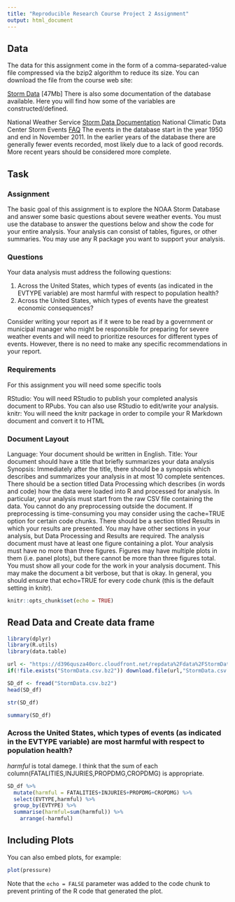 ```yaml
---
title: "Reproducible Research Course Project 2 Assignment"
output: html_document
---
```


## Data

The data for this assignment come in the form of a comma-separated-value file compressed via the bzip2 algorithm to reduce its size. You can download the file from the course web site:

[Storm Data](https://d396qusza40orc.cloudfront.net/repdata%2Fdata%2FStormData.csv.bz2) [47Mb]
There is also some documentation of the database available. Here you will find how some of the variables are constructed/defined.

National Weather Service [Storm Data Documentation](https://d396qusza40orc.cloudfront.net/repdata%2Fpeer2_doc%2Fpd01016005curr.pdf)
National Climatic Data Center Storm Events [FAQ](https://d396qusza40orc.cloudfront.net/repdata%2Fpeer2_doc%2FNCDC%20Storm%20Events-FAQ%20Page.pdf)
The events in the database start in the year 1950 and end in November 2011. In the earlier years of the database there are generally fewer events recorded, most likely due to a lack of good records. More recent years should be considered more complete.

## Task

### Assignment
The basic goal of this assignment is to explore the NOAA Storm Database and answer some basic questions about severe weather events. You must use the database to answer the questions below and show the code for your entire analysis. Your analysis can consist of tables, figures, or other summaries. You may use any R package you want to support your analysis.

### Questions
Your data analysis must address the following questions:

1. Across the United States, which types of events (as indicated in the \color{red}{\verb|EVTYPE|}EVTYPE variable) are most harmful with respect to population health?
2. Across the United States, which types of events have the greatest economic consequences?

Consider writing your report as if it were to be read by a government or municipal manager who might be responsible for preparing for severe weather events and will need to prioritize resources for different types of events. However, there is no need to make any specific recommendations in your report.

### Requirements
For this assignment you will need some specific tools

RStudio: You will need RStudio to publish your completed analysis document to RPubs. You can also use RStudio to edit/write your analysis.
knitr: You will need the knitr package in order to compile your R Markdown document and convert it to HTML

### Document Layout
Language: Your document should be written in English.
Title: Your document should have a title that briefly summarizes your data analysis
Synopsis: Immediately after the title, there should be a synopsis which describes and summarizes your analysis in at most 10 complete sentences.
There should be a section titled Data Processing which describes (in words and code) how the data were loaded into R and processed for analysis. In particular, your analysis must start from the raw CSV file containing the data. You cannot do any preprocessing outside the document. If preprocessing is time-consuming you may consider using the \color{red}{\verb|cache = TRUE|}cache=TRUE option for certain code chunks.
There should be a section titled Results in which your results are presented.
You may have other sections in your analysis, but Data Processing and Results are required.
The analysis document must have at least one figure containing a plot.
Your analysis must have no more than three figures. Figures may have multiple plots in them (i.e. panel plots), but there cannot be more than three figures total.
You must show all your code for the work in your analysis document. This may make the document a bit verbose, but that is okay. In general, you should ensure that \color{red}{\verb|echo = TRUE|}echo=TRUE for every code chunk (this is the default setting in knitr).


```r
knitr::opts_chunk$set(echo = TRUE)
```

## Read Data and Create data frame

```r
library(dplyr)
library(R.utils)
library(data.table)

url <- "https://d396qusza40orc.cloudfront.net/repdata%2Fdata%2FStormData.csv.bz2"
if(!file.exists("StormData.csv.bz2")) download.file(url,"StormData.csv.bz2")

SD_df <- fread("StormData.csv.bz2")
head(SD_df)
```

```r
str(SD_df)
```


```r
summary(SD_df)

```
### Across the United States, which types of events (as indicated in the \color{red}{\verb|EVTYPE|}EVTYPE variable) are most harmful with respect to population health?

*harmful* is total damege.
I think that the sum of each column(FATALITIES,INJURIES,PROPDMG,CROPDMG) is appropriate.

```r

SD_df %>%
  mutate(harmful = FATALITIES+INJURIES+PROPDMG+CROPDMG) %>%
  select(EVTYPE,harmful) %>%
  group_by(EVTYPE) %>%
  summarise(harmful=sum(harmful)) %>%
    arrange(-harmful)
```
 
 


## Including Plots

You can also embed plots, for example:

```r
plot(pressure)
```

Note that the `echo = FALSE` parameter was added to the code chunk to prevent printing of the R code that generated the plot.
